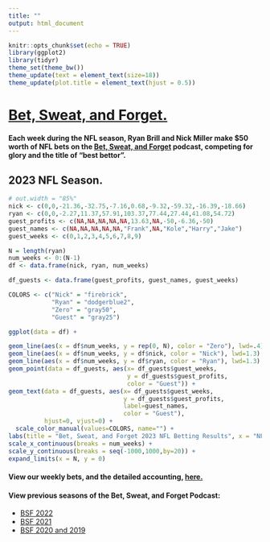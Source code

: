 ```yaml
---
title: ""
output: html_document
---
```


```r
knitr::opts_chunk$set(echo = TRUE)
library(ggplot2)
library(tidyr)
theme_set(theme_bw())
theme_update(text = element_text(size=18))
theme_update(plot.title = element_text(hjust = 0.5))
```

# [Bet, Sweat, and Forget.](https://open.spotify.com/show/1bABVhkwnd3sDaBSZLC0oY)

#### Each week during the NFL season, Ryan Brill and Nick Miller make $50 worth of NFL bets on the [Bet, Sweat, and Forget](https://open.spotify.com/show/1bABVhkwnd3sDaBSZLC0oY) podcast, competing for glory and the title of "best bettor". 

## 2023 NFL Season.


```r
# out.width = "85%"
nick <- c(0,0,-21.36,-32.75,-7.16,0.68,-9.32,-59.32,-16.39,-18.66)
ryan <- c(0,0,-2.27,11.37,57.91,103.37,77.44,27.44,41.08,54.72)
guest_profits <- c(NA,NA,NA,NA,NA,13.63,NA,-50,-6.36,-50)
guest_names <- c(NA,NA,NA,NA,NA,"Frank",NA,"Kole","Harry","Jake")
guest_weeks <- c(0,1,2,3,4,5,6,7,8,9)

N = length(ryan)
num_weeks <- 0:(N-1)
df <- data.frame(nick, ryan, num_weeks)

df_guests <- data.frame(guest_profits, guest_names, guest_weeks)

COLORS <- c("Nick" = "firebrick", 
            "Ryan" = "dodgerblue2",
            "Zero" = "gray50",
            "Guest" = "gray25")

ggplot(data = df) +

geom_line(aes(x = df$num_weeks, y = rep(0, N), color = "Zero"), lwd=.4) +
geom_line(aes(x = df$num_weeks, y = df$nick, color = "Nick"), lwd=1.3) +
geom_line(aes(x = df$num_weeks, y = df$ryan, color = "Ryan"), lwd=1.3) +
geom_point(data = df_guests, aes(x= df_guests$guest_weeks,
                                 y = df_guests$guest_profits,
                                 color = "Guest")) +
geom_text(data = df_guests, aes(x= df_guests$guest_weeks,
                                y = df_guests$guest_profits,
                                label=guest_names,
                                color = "Guest"),
          hjust=0, vjust=0) +
  scale_color_manual(values=COLORS, name="") +
labs(title = "Bet, Sweat, and Forget 2023 NFL Betting Results", x = "NFL Week Number", y = "Cumulative Profit, USD", color="") +
scale_x_continuous(breaks = num_weeks) +
scale_y_continuous(breaks = seq(-1000,1000,by=20)) +
expand_limits(x = N, y = 0)
```

#### View our weekly bets, and the detailed accounting, [here.](https://docs.google.com/spreadsheets/d/1HXQggSt-OX9teZWsathk3cpLL4cJ3vNu6FosqiM--AE/edit?usp=sharing)

#### View previous seasons of the Bet, Sweat, and Forget Podcast:

* [BSF 2022](/bsf/bsf_2022)
* [BSF 2021](/bsf/bsf_2021)
* [BSF 2020 and 2019](/bsf/bsf_2020_2019)

